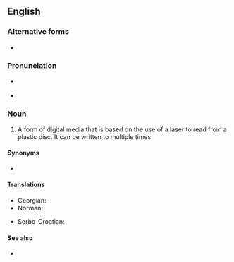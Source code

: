 ==English==

===Alternative forms===
* {{l|en|CD/RW}}

===Pronunciation===
* {{a|RP}} {{IPA|en|/siː diː ɑː ˈdʌb(ə)ljuː/}}
* {{a|GenAm}} {{IPA|en|/siː diː ɑɹ ˈdʌbə(l)ju/}}

===Noun===
{{en-noun|head=[[CD]]-[[RW]]}}

# {{initialism of|en|[[compact disk|Compact Disk]] - Read [[writable|Writable]]}} A form of digital media that is based on the use of a laser to read from a plastic disc. It can be written to multiple times.

====Synonyms====
* {{sense|Compact Disk - Read Writable}} {{l|en|CD-E}} {{qualifier|dated}}

====Translations====
{{trans-top|Compact Disk - Read Writable}}
* Georgian: {{t|ka|მრავალჯერადი ჩაწერის დისკი}}
* Norman: {{t|nrf|disque èrenr'gistrabl'ye|m}}
{{trans-mid}}
* Serbo-Croatian: {{t-check|sh|piši-briši cede}}
{{trans-bottom}}

====See also====
* {{pedialite}}